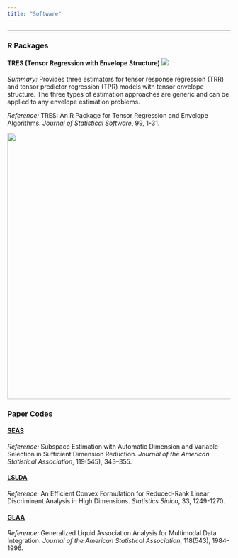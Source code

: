 ```yaml
---
title: "Software"
---
```


------------------------------------------------------------------------

### R Packages

#### TRES (Tensor Regression with Envelope Structure) ![](https://cranlogs.r-pkg.org/badges/grand-total/TRES?color=green)

*Summary:* Provides three estimators for tensor response regression (TRR) and tensor predictor regression (TPR) models with tensor envelope structure. The three types of estimation approaches are generic and can be applied to any envelope estimation problems.

*Reference:* TRES: An R Package for Tensor Regression and Envelope Algorithms. *Journal of Statistical Software*, 99, 1-31.

![](figures/TRES1.png){width="600"}

### Paper Codes

#### [SEAS](https://github.com/jingzzeng/SEAS)

*Reference:* Subspace Estimation with Automatic Dimension and Variable Selection in Sufficient Dimension Reduction. *Journal of the American Statistical Association*, 119(545), 343--355.

#### [LSLDA](https://github.com/jingzzeng/LSLDA)

*Reference:* An Efficient Convex Formulation for Reduced-Rank Linear Discriminant Analysis in High Dimensions. *Statistics Sinica*, 33, 1249-1270.

#### [GLAA](https://github.com/jingzzeng/GLAA)

*Reference:* Generalized Liquid Association Analysis for Multimodal Data Integration. *Journal of the American Statistical Association*, 118(543), 1984--1996.
